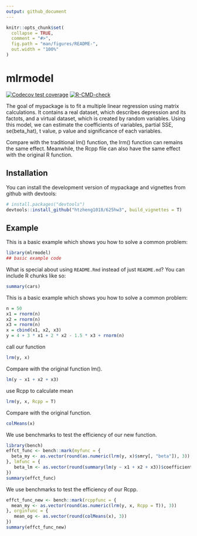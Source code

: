 ```yaml
---
output: github_document
---
```


<!-- README.md is generated from README.Rmd. Please edit that file -->

```r
knitr::opts_chunk$set(
  collapse = TRUE,
  comment = "#>",
  fig.path = "man/figures/README-",
  out.width = "100%"
)
```

# mlrmodel

<!-- badges: start -->
[![Codecov test coverage](https://codecov.io/gh/htzheng1018/625hw3/branch/main/graph/badge.svg)](https://app.codecov.io/gh/htzheng1018/625hw3?branch=main)
[![R-CMD-check](https://github.com/htzheng1018/625hw3/actions/workflows/R-CMD-check.yaml/badge.svg)](https://github.com/htzheng1018/625hw3/actions/workflows/R-CMD-check.yaml)
<!-- badges: end -->

The goal of mypackage is to fit a multiple linear regression using matrix calculations. It contains a real dataset, which describes depression and its factots, and a virtual dataset, which is created by random variables. Using this model, we can estimate the coefficients of variables, partial SSE, se(beta_hat), t value, p value and significance of each variables.

Compare with the traditional lm() function, the lrm() function can remains the same effect. Meanwhile, the Rcpp file can also have the same effect with the original R function.


## Installation

You can install the development version of mypackage and vignettes from github with devtools:

``` r
# install.packages("devtools")
devtools::install_github("htzheng1018/625hw3", build_vignettes = T)
```

## Example

This is a basic example which shows you how to solve a common problem:

```r
library(mlrmodel)
## basic example code
```

What is special about using `README.Rmd` instead of just `README.md`? You can include R chunks like so:

```r
summary(cars)
```

This is a basic example which shows you how to solve a common problem:
```r
n = 50
x1 = rnorm(n)
x2 = rnorm(n)
x3 = rnorm(n)
x = cbind(x1, x2, x3)
y = 4 + 3 * x1 + 2 * x2 - 1.5 * x3 + rnorm(n)
```

call our function
```r
lrm(y, x)
```

Compare with the original function lm().
```r
lm(y ~ x1 + x2 + x3)
```

use Rcpp to calculate mean
```r
lrm(y, x, Rcpp = T)
```

Compare with the original function.
```r
colMeans(x)
```

We use benchmarks to test the efficiency of our new function.
```r
library(bench)
effct_func <- bench::mark(myfunc = {
  beta_my <- as.vector(round(as.numeric(lrm(y, x)$smry[, "beta"]), 3))
}, lmfunc = {
   beta_lm <- as.vector(round(summary(lm(y ~ x1 + x2 + x3))$coefficients[, "Estimate"], 3))
})
summary(effct_func)
```

We use benchmarks to test the efficiency of our Rcpp.
```r
effct_func_new <- bench::mark(rcppfunc = {
  mean_my <- as.vector(round(as.numeric(lrm(y, x, Rcpp = T)), 3))
}, orginfunc = {
   mean_og <- as.vector(round(colMeans(x), 3))
})
summary(effct_func_new)
```

